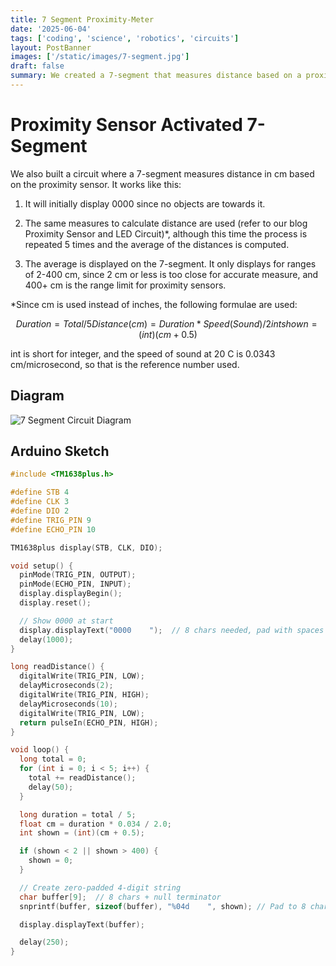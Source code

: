 ```yaml
---
title: 7 Segment Proximity-Meter
date: '2025-06-04'
tags: ['coding', 'science', 'robotics', 'circuits']
layout: PostBanner
images: ['/static/images/7-segment.jpg']
draft: false
summary: We created a 7-segment that measures distance based on a proximity sensor
---
```


# Proximity Sensor Activated 7-Segment

We also built a circuit where a 7-segment measures distance in cm based on the proximity sensor. It works like this:

1. It will initially display 0000 since no objects are towards it.

2. The same measures to calculate distance are used (refer to our blog Proximity Sensor and LED Circuit)\*, although this time the process is repeated 5 times and the average of the distances is computed.

3. The average is displayed on the 7-segment. It only displays for ranges of 2-400 cm, since 2 cm or less is too close for accurate measure, and 400+ cm is the range limit for proximity sensors.

\*Since cm is used instead of inches, the following formulae are used:

$$
Duration = Total/5
Distance(cm) = Duration*Speed(Sound)/2
int shown = (int)(cm+0.5)
$$

int is short for integer, and the speed of sound at 20 C is 0.0343 cm/microsecond, so that is the reference number used.

## Diagram

![7 Segment Circuit Diagram](/static/images/7-segment-diagram.png)

## Arduino Sketch

```c
#include <TM1638plus.h>

#define STB 4
#define CLK 3
#define DIO 2
#define TRIG_PIN 9
#define ECHO_PIN 10

TM1638plus display(STB, CLK, DIO);

void setup() {
  pinMode(TRIG_PIN, OUTPUT);
  pinMode(ECHO_PIN, INPUT);
  display.displayBegin();
  display.reset();

  // Show 0000 at start
  display.displayText("0000    ");  // 8 chars needed, pad with spaces
  delay(1000);
}

long readDistance() {
  digitalWrite(TRIG_PIN, LOW);
  delayMicroseconds(2);
  digitalWrite(TRIG_PIN, HIGH);
  delayMicroseconds(10);
  digitalWrite(TRIG_PIN, LOW);
  return pulseIn(ECHO_PIN, HIGH);
}

void loop() {
  long total = 0;
  for (int i = 0; i < 5; i++) {
    total += readDistance();
    delay(50);
  }

  long duration = total / 5;
  float cm = duration * 0.034 / 2.0;
  int shown = (int)(cm + 0.5);

  if (shown < 2 || shown > 400) {
    shown = 0;
  }

  // Create zero-padded 4-digit string
  char buffer[9];  // 8 chars + null terminator
  snprintf(buffer, sizeof(buffer), "%04d    ", shown); // Pad to 8 chars total (4 digits + 4 spaces)

  display.displayText(buffer);

  delay(250);
}
```
